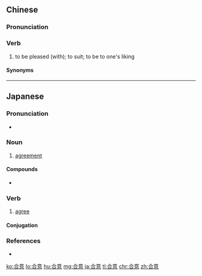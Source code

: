 ==Chinese==
{{zh-forms}}

===Pronunciation===
{{zh-pron
|m=héyì
|c=hap6 ji3
|h=pfs=ha̍p-yi/kak-yi
|mn=
|cat=v
}}

===Verb===
{{zh-verb}}

# to be pleased (with); to suit; to be to one's liking

====Synonyms====
{{zh-dial|喜歡}}

----

==Japanese==
{{ja-kanjitab|ごう|い|yomi=on}}

===Pronunciation===
* {{ja-pron|ごうい|yomi=o}}

===Noun===
{{ja-noun|ごうい}}

# [[agreement]]

====Compounds====
* {{l/ja|合意書}}

===Verb===
{{ja-verb-suru|tr=intrans|ごうい}}

# [[agree]]

====Conjugation====
{{ja-suru|ごうい}}

===References===
* {{R:Shogakukan}}

[[ko:合意]]
[[lo:合意]]
[[hu:合意]]
[[mg:合意]]
[[ja:合意]]
[[tl:合意]]
[[chr:合意]]
[[zh:合意]]